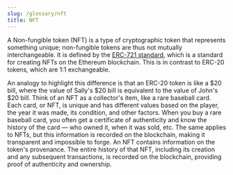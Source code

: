 ```yaml
---
slug: /glossary/nft
title: NFT
---
```


A Non-fungible token (NFT) is a type of cryptographic token that represents something unique;
non-fungible tokens are thus not mutually interchangeable. 
It is defined by the [ERC-721 standard](https://eips.ethereum.org/EIPS/eip-721), which is a standard for creating NFTs on the Ethereum blockchain.
This is in contrast to ERC-20 tokens, which are 1:1 exchangeable.

An analogy to highlight this difference is that an ERC-20 token is like a \$20 bill, where the value of Sally's \$20 bill is equivalent to the value of John's \$20 bill.
Think of an NFT as a collector's item, like a rare baseball card. Each card, or NFT, is unique and has different values based on the player, the year it was made, its condition, and other factors.
When you buy a rare baseball card, you often get a certificate of authenticity and know the history of the card — who owned it, when it was sold, etc. The same applies to NFTs, but this information is recorded on the blockchain, making it transparent and impossible to forge.
An NFT contains information on the token's provenance. The entire history of that NFT, 
including its creation and any subsequent transactions, is recorded on the blockchain, providing proof of authenticity and ownership.
